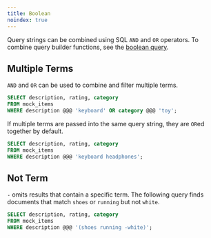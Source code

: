 ```yaml
---
title: Boolean
noindex: true
---
```


Query strings can be combined using SQL `AND` and `OR` operators. To combine query builder functions, see the
[boolean query](/documentation/advanced/compound/boolean).

## Multiple Terms

`AND` and `OR` can be used to combine and filter multiple terms.

```sql
SELECT description, rating, category
FROM mock_items
WHERE description @@@ 'keyboard' OR category @@@ 'toy';
```

If multiple terms are passed into the same query string, they are `OR`ed together by default.

```sql
SELECT description, rating, category
FROM mock_items
WHERE description @@@ 'keyboard headphones';
```

## Not Term

`-` omits results that contain a specific term. The following query finds documents that match
`shoes` or `running` but not `white`.

```sql
SELECT description, rating, category
FROM mock_items
WHERE description @@@ '(shoes running -white)';
```
